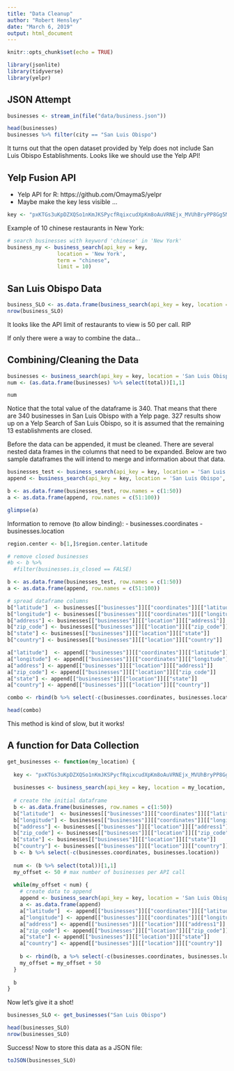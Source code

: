 ```yaml
---
title: "Data Cleanup"
author: "Robert Hensley"
date: "March 6, 2019"
output: html_document
---
```


```r
knitr::opts_chunk$set(echo = TRUE)
```

```r
library(jsonlite)
library(tidyverse)
library(yelpr)
```

## JSON Attempt

```r
businesses <- stream_in(file("data/business.json"))
```

```r
head(businesses)
businesses %>% filter(city == "San Luis Obispo")
```

It turns out that the open dataset provided by Yelp does not include San Luis Obispo Establishments. Looks like we should use the Yelp API!

## Yelp Fusion API

- Yelp API for R: https://github.com/OmaymaS/yelpr
- Maybe make the key less visible ... 

```r
key <- "pxKTGs3uKpDZXQSo1nKmJKSPycfRqixcudXpKm8oAuVRNEjx_MVUhBryPP8Gg5MgPn6Cl28RO6dfRNFrh3jNQVdcDxu-uNI5IUT7-phwJPiOW2L2D2cRrEtIXJyAXHYx"
```

Example of 10 chinese restaurants in New York:

```r
# search businesses with keyword 'chinese' in 'New York'
business_ny <- business_search(api_key = key,
                location = 'New York',
                term = "chinese",
                limit = 10)
```

## San Luis Obispo Data

```r
business_SLO <- as.data.frame(business_search(api_key = key, location = 'San Luis Obispo', limit = 50))
nrow(business_SLO)
```

It looks like the API limit of restaurants to view is 50 per call. RIP

If only there were a way to combine the data...

## Combining/Cleaning the Data

```r
businesses <- business_search(api_key = key, location = 'San Luis Obispo', limit = 50)
num <- (as.data.frame(businesses) %>% select(total))[1,1]

num
```

Notice that the total value of the dataframe is 340. That means that there are 340 businesses in San Luis Obispo with a Yelp page. 327 results show up on a Yelp Search of San Luis Obispo, so it is assumed that the remaining 13 establishments are closed. 

Before the data can be appended, it must be cleaned. There are several nested data frames in the columns that need to be expanded. Below are two sample dataframes the will intend to merge and information about that data.

```r
businesses_test <- business_search(api_key = key, location = 'San Luis Obispo', limit = 50)
append <- business_search(api_key = key, location = 'San Luis Obispo', limit = 50, offset = 50)

b <- as.data.frame(businesses_test, row.names = c(1:50))
a <- as.data.frame(append, row.names = c(51:100))

glimpse(a)
```

Information to remove (to allow binding):
- businesses.coordinates
- businesses.location

```r
region.center <- b[1,]$region.center.latitude

# remove closed businesses
#b <- b %>%
  #filter(businesses.is_closed == FALSE)

b <- as.data.frame(businesses_test, row.names = c(1:50))
a <- as.data.frame(append, row.names = c(51:100))

# spread dataframe columns
b["latitude"]  <- businesses[["businesses"]][["coordinates"]][["latitude"]]
b["longitude"] <- businesses[["businesses"]][["coordinates"]][["longitude"]]
b["address"] <- businesses[["businesses"]][["location"]][["address1"]]
b["zip_code"] <- businesses[["businesses"]][["location"]][["zip_code"]]
b["state"] <- businesses[["businesses"]][["location"]][["state"]]
b["country"] <- businesses[["businesses"]][["location"]][["country"]]

a["latitude"]  <- append[["businesses"]][["coordinates"]][["latitude"]]
a["longitude"] <- append[["businesses"]][["coordinates"]][["longitude"]]
a["address"] <- append[["businesses"]][["location"]][["address1"]]
a["zip_code"] <- append[["businesses"]][["location"]][["zip_code"]]
a["state"] <- append[["businesses"]][["location"]][["state"]]
a["country"] <- append[["businesses"]][["location"]][["country"]]

combo <- rbind(b %>% select(-c(businesses.coordinates, businesses.location)), a %>% select(-c(businesses.coordinates, businesses.location)))

head(combo)

```

This method is kind of slow, but it works!

## A function for Data Collection

```r
get_businesses <- function(my_location) {
  
  key <- "pxKTGs3uKpDZXQSo1nKmJKSPycfRqixcudXpKm8oAuVRNEjx_MVUhBryPP8Gg5MgPn6Cl28RO6dfRNFrh3jNQVdcDxu-uNI5IUT7-phwJPiOW2L2D2cRrEtIXJyAXHYx"
  
  businesses <- business_search(api_key = key, location = my_location, limit = 50)
  
  # create the initial dataframe
  b <- as.data.frame(businesses, row.names = c(1:50))
  b["latitude"]  <- businesses[["businesses"]][["coordinates"]][["latitude"]]
  b["longitude"] <- businesses[["businesses"]][["coordinates"]][["longitude"]]
  b["address"] <- businesses[["businesses"]][["location"]][["address1"]]
  b["zip_code"] <- businesses[["businesses"]][["location"]][["zip_code"]]
  b["state"] <- businesses[["businesses"]][["location"]][["state"]]
  b["country"] <- businesses[["businesses"]][["location"]][["country"]]
  b <- b %>% select(-c(businesses.coordinates, businesses.location))
  
  num <- (b %>% select(total))[1,1]
  my_offset <- 50 # max number of businesses per API call
  
  while(my_offset < num) {
    # create data to append
    append <- business_search(api_key = key, location = 'San Luis Obispo', limit = 50, offset = my_offset)
    a <- as.data.frame(append)
    a["latitude"]  <- append[["businesses"]][["coordinates"]][["latitude"]]
    a["longitude"] <- append[["businesses"]][["coordinates"]][["longitude"]]
    a["address"] <- append[["businesses"]][["location"]][["address1"]]
    a["zip_code"] <- append[["businesses"]][["location"]][["zip_code"]]
    a["state"] <- append[["businesses"]][["location"]][["state"]]
    a["country"] <- append[["businesses"]][["location"]][["country"]]
    
    b <- rbind(b, a %>% select(-c(businesses.coordinates, businesses.location)))
    my_offset = my_offset + 50
  }
  
  b
}
```

Now let's give it a shot!

```r
businesses_SLO <- get_businesses("San Luis Obispo")
```

```r
head(businesses_SLO)
nrow(businesses_SLO)
```

Success! Now to store this data as a JSON file:

```r
toJSON(businesses_SLO)
```
